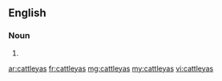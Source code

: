 ==English==

===Noun===
{{head|en|plural}}

# {{plural of|cattleya|lang=en|nocat=1}}

[[ar:cattleyas]]
[[fr:cattleyas]]
[[mg:cattleyas]]
[[my:cattleyas]]
[[vi:cattleyas]]